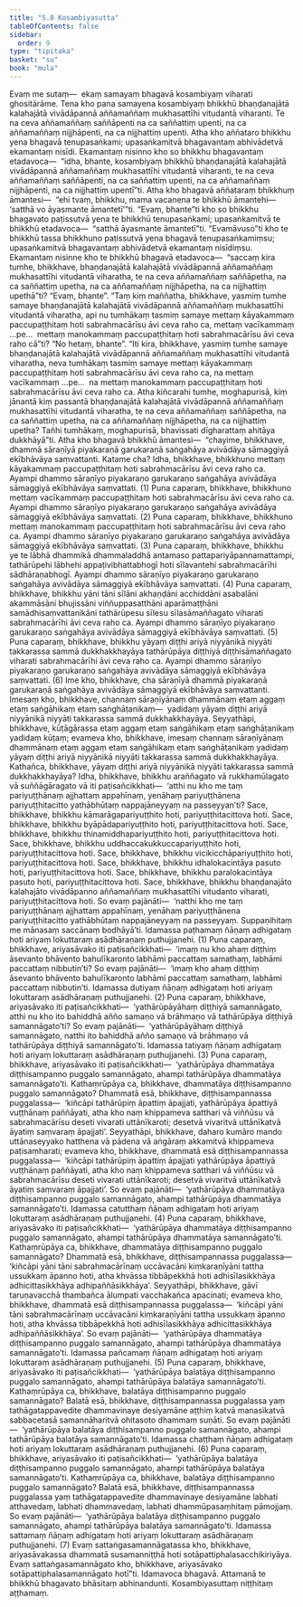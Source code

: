 ```yaml
---
title: "5.8 Kosambiyasutta"
tableOfContents: false
sidebar:
  order: 9
type: "tipitaka"
basket: "su"
book: "mula"
---
```



<DynamicBreadcrumb />

<Division number="491" book="mula">

<Paragraph number="1692" book="mula">
Evaṃ me sutaṃ—  ekaṃ samayaṃ bhagavā kosambiyaṃ viharati ghositārāme. Tena kho pana samayena kosambiyaṃ bhikkhū bhaṇḍanajātā kalahajātā vivādāpannā aññamaññaṃ mukhasattīhi vitudantā viharanti. Te na ceva aññamaññaṃ saññāpenti na ca saññattiṃ upenti, na ca aññamaññaṃ nijjhāpenti, na ca nijjhattiṃ upenti. Atha kho aññataro bhikkhu yena bhagavā tenupasaṅkami; upasaṅkamitvā bhagavantaṃ abhivādetvā ekamantaṃ nisīdi. Ekamantaṃ nisinno kho so bhikkhu bhagavantaṃ etadavoca—  “idha, bhante, kosambiyaṃ bhikkhū bhaṇḍanajātā kalahajātā vivādāpannā aññamaññaṃ mukhasattīhi vitudantā viharanti, te na ceva aññamaññaṃ saññāpenti, na ca saññattiṃ upenti, na ca aññamaññaṃ nijjhāpenti, na ca nijjhattiṃ upentī”ti.
</Paragraph>

<Paragraph number="1693" book="mula">
Atha kho bhagavā aññataraṃ bhikkhuṃ āmantesi—  “ehi tvaṃ, bhikkhu, mama vacanena te bhikkhū āmantehi—  ‘satthā vo āyasmante āmantetī’”ti. “Evaṃ, bhante”ti kho so bhikkhu bhagavato paṭissutvā yena te bhikkhū tenupasaṅkami; upasaṅkamitvā te bhikkhū etadavoca—  “satthā āyasmante āmantetī”ti. “Evamāvuso”ti kho te bhikkhū tassa bhikkhuno paṭissutvā yena bhagavā tenupasaṅkamiṃsu; upasaṅkamitvā bhagavantaṃ abhivādetvā ekamantaṃ nisīdiṃsu. Ekamantaṃ nisinne kho te bhikkhū bhagavā etadavoca—  “saccaṃ kira tumhe, bhikkhave, bhaṇḍanajātā kalahajātā vivādāpannā aññamaññaṃ mukhasattīhi vitudantā viharatha, te na ceva aññamaññaṃ saññāpetha, na ca saññattiṃ upetha, na ca aññamaññaṃ nijjhāpetha, na ca nijjhattiṃ upethā”ti? “Evaṃ, bhante”. “Taṃ kiṃ maññatha, bhikkhave, yasmiṃ tumhe samaye bhaṇḍanajātā kalahajātā vivādāpannā aññamaññaṃ mukhasattīhi vitudantā viharatha, api nu tumhākaṃ tasmiṃ samaye mettaṃ kāyakammaṃ paccupaṭṭhitaṃ hoti sabrahmacārīsu āvi ceva raho ca, mettaṃ vacīkammaṃ …pe…  mettaṃ manokammaṃ paccupaṭṭhitaṃ hoti sabrahmacārīsu āvi ceva raho cā”ti? “No hetaṃ, bhante”. “Iti kira, bhikkhave, yasmiṃ tumhe samaye bhaṇḍanajātā kalahajātā vivādāpannā aññamaññaṃ mukhasattīhi vitudantā viharatha, neva tumhākaṃ tasmiṃ samaye mettaṃ kāyakammaṃ paccupaṭṭhitaṃ hoti sabrahmacārīsu āvi ceva raho ca, na mettaṃ vacīkammaṃ …pe…  na mettaṃ manokammaṃ paccupaṭṭhitaṃ hoti sabrahmacārīsu āvi ceva raho ca. Atha kiñcarahi tumhe, moghapurisā, kiṃ jānantā kiṃ passantā bhaṇḍanajātā kalahajātā vivādāpannā aññamaññaṃ mukhasattīhi vitudantā viharatha, te na ceva aññamaññaṃ saññāpetha, na ca saññattiṃ upetha, na ca aññamaññaṃ nijjhāpetha, na ca nijjhattiṃ upetha? Tañhi tumhākaṃ, moghapurisā, bhavissati dīgharattaṃ ahitāya dukkhāyā”ti.
</Paragraph>

</Division>
<Division number="492" book="mula">

<Paragraph number="1694" book="mula">
Atha kho bhagavā bhikkhū āmantesi—  “chayime, bhikkhave, dhammā sāraṇīyā piyakaraṇā garukaraṇā saṅgahāya avivādāya sāmaggiyā ekībhāvāya saṃvattanti. Katame cha? Idha, bhikkhave, bhikkhuno mettaṃ kāyakammaṃ paccupaṭṭhitaṃ hoti sabrahmacārīsu āvi ceva raho ca. Ayampi dhammo sāraṇīyo piyakaraṇo garukaraṇo saṅgahāya avivādāya sāmaggiyā ekībhāvāya saṃvattati. (1)
</Paragraph>

<Paragraph number="1695" book="mula">
Puna caparaṃ, bhikkhave, bhikkhuno mettaṃ vacīkammaṃ paccupaṭṭhitaṃ hoti sabrahmacārīsu āvi ceva raho ca. Ayampi dhammo sāraṇīyo piyakaraṇo garukaraṇo saṅgahāya avivādāya sāmaggiyā ekībhāvāya saṃvattati. (2)
</Paragraph>

<Paragraph number="1696" book="mula">
Puna caparaṃ, bhikkhave, bhikkhuno mettaṃ manokammaṃ paccupaṭṭhitaṃ hoti sabrahmacārīsu āvi ceva raho ca. Ayampi dhammo sāraṇīyo piyakaraṇo garukaraṇo saṅgahāya avivādāya sāmaggiyā ekībhāvāya saṃvattati. (3)
</Paragraph>

<Paragraph number="1697" book="mula">
Puna caparaṃ, bhikkhave, bhikkhu ye te lābhā dhammikā dhammaladdhā antamaso pattapariyāpannamattampi, tathārūpehi lābhehi appaṭivibhattabhogī hoti sīlavantehi sabrahmacārīhi sādhāraṇabhogī. Ayampi dhammo sāraṇīyo piyakaraṇo garukaraṇo saṅgahāya avivādāya sāmaggiyā ekībhāvāya saṃvattati. (4)
</Paragraph>

<Paragraph number="1698" book="mula">
Puna caparaṃ, bhikkhave, bhikkhu yāni tāni sīlāni akhaṇḍāni acchiddāni asabalāni akammāsāni bhujissāni viññuppasatthāni aparāmaṭṭhāni samādhisaṃvattanikāni tathārūpesu sīlesu sīlasāmaññagato viharati sabrahmacārīhi āvi ceva raho ca. Ayampi dhammo sāraṇīyo piyakaraṇo garukaraṇo saṅgahāya avivādāya sāmaggiyā ekībhāvāya saṃvattati. (5)
</Paragraph>

<Paragraph number="1699" book="mula">
Puna caparaṃ, bhikkhave, bhikkhu yāyaṃ diṭṭhi ariyā niyyānikā niyyāti takkarassa sammā dukkhakkhayāya tathārūpāya diṭṭhiyā diṭṭhisāmaññagato viharati sabrahmacārīhi āvi ceva raho ca. Ayampi dhammo sāraṇīyo piyakaraṇo garukaraṇo saṅgahāya avivādāya sāmaggiyā ekībhāvāya saṃvattati. (6)
</Paragraph>

<Paragraph number="1700" book="mula">
Ime kho, bhikkhave, cha sāraṇīyā dhammā piyakaraṇā garukaraṇā saṅgahāya avivādāya sāmaggiyā ekībhāvāya saṃvattanti. Imesaṃ kho, bhikkhave, channaṃ sāraṇīyānaṃ dhammānaṃ etaṃ aggaṃ etaṃ saṅgāhikaṃ etaṃ saṅghāṭanikaṃ—  yadidaṃ yāyaṃ diṭṭhi ariyā niyyānikā niyyāti takkarassa sammā dukkhakkhayāya. Seyyathāpi, bhikkhave, kūṭāgārassa etaṃ aggaṃ etaṃ saṅgāhikaṃ etaṃ saṅghāṭanikaṃ yadidaṃ kūṭaṃ; evameva kho, bhikkhave, imesaṃ channaṃ sāraṇīyānaṃ dhammānaṃ etaṃ aggaṃ etaṃ saṅgāhikaṃ etaṃ saṅghāṭanikaṃ yadidaṃ yāyaṃ diṭṭhi ariyā niyyānikā niyyāti takkarassa sammā dukkhakkhayāya.
</Paragraph>

</Division>
<Division number="493" book="mula">

<Paragraph number="1701" book="mula">
Kathañca, bhikkhave, yāyaṃ diṭṭhi ariyā niyyānikā niyyāti takkarassa sammā dukkhakkhayāya? Idha, bhikkhave, bhikkhu araññagato vā rukkhamūlagato vā suññāgāragato vā iti paṭisañcikkhati—  ‘atthi nu kho me taṃ pariyuṭṭhānaṃ ajjhattaṃ appahīnaṃ, yenāhaṃ pariyuṭṭhānena pariyuṭṭhitacitto yathābhūtaṃ nappajāneyyaṃ na passeyyan’ti? Sace, bhikkhave, bhikkhu kāmarāgapariyuṭṭhito hoti, pariyuṭṭhitacittova hoti. Sace, bhikkhave, bhikkhu byāpādapariyuṭṭhito hoti, pariyuṭṭhitacittova hoti. Sace, bhikkhave, bhikkhu thinamiddhapariyuṭṭhito hoti, pariyuṭṭhitacittova hoti. Sace, bhikkhave, bhikkhu uddhaccakukkuccapariyuṭṭhito hoti, pariyuṭṭhitacittova hoti. Sace, bhikkhave, bhikkhu vicikicchāpariyuṭṭhito hoti, pariyuṭṭhitacittova hoti. Sace, bhikkhave, bhikkhu idhalokacintāya pasuto hoti, pariyuṭṭhitacittova hoti. Sace, bhikkhave, bhikkhu paralokacintāya pasuto hoti, pariyuṭṭhitacittova hoti. Sace, bhikkhave, bhikkhu bhaṇḍanajāto kalahajāto vivādāpanno aññamaññaṃ mukhasattīhi vitudanto viharati, pariyuṭṭhitacittova hoti. So evaṃ pajānāti—  ‘natthi kho me taṃ pariyuṭṭhānaṃ ajjhattaṃ appahīnaṃ, yenāhaṃ pariyuṭṭhānena pariyuṭṭhitacitto yathābhūtaṃ nappajāneyyaṃ na passeyyaṃ. Suppaṇihitaṃ me mānasaṃ saccānaṃ bodhāyā’ti. Idamassa paṭhamaṃ ñāṇaṃ adhigataṃ hoti ariyaṃ lokuttaraṃ asādhāraṇaṃ puthujjanehi. (1)
</Paragraph>

</Division>
<Division number="494" book="mula">

<Paragraph number="1702" book="mula">
Puna caparaṃ, bhikkhave, ariyasāvako iti paṭisañcikkhati—  ‘imaṃ nu kho ahaṃ diṭṭhiṃ āsevanto bhāvento bahulīkaronto labhāmi paccattaṃ samathaṃ, labhāmi paccattaṃ nibbutin’ti? So evaṃ pajānāti—  ‘imaṃ kho ahaṃ diṭṭhiṃ āsevanto bhāvento bahulīkaronto labhāmi paccattaṃ samathaṃ, labhāmi paccattaṃ nibbutin’ti. Idamassa dutiyaṃ ñāṇaṃ adhigataṃ hoti ariyaṃ lokuttaraṃ asādhāraṇaṃ puthujjanehi. (2)
</Paragraph>

</Division>
<Division number="495" book="mula">

<Paragraph number="1703" book="mula">
Puna caparaṃ, bhikkhave, ariyasāvako iti paṭisañcikkhati—  ‘yathārūpāyāhaṃ diṭṭhiyā samannāgato, atthi nu kho ito bahiddhā añño samaṇo vā brāhmaṇo vā tathārūpāya diṭṭhiyā samannāgato’ti? So evaṃ pajānāti—  ‘yathārūpāyāhaṃ diṭṭhiyā samannāgato, natthi ito bahiddhā añño samaṇo vā brāhmaṇo vā tathārūpāya diṭṭhiyā samannāgato’ti. Idamassa tatiyaṃ ñāṇaṃ adhigataṃ hoti ariyaṃ lokuttaraṃ asādhāraṇaṃ puthujjanehi. (3)
</Paragraph>

</Division>
<Division number="496" book="mula">

<Paragraph number="1704" book="mula">
Puna caparaṃ, bhikkhave, ariyasāvako iti paṭisañcikkhati—  ‘yathārūpāya dhammatāya diṭṭhisampanno puggalo samannāgato, ahampi tathārūpāya dhammatāya samannāgato’ti. Kathaṃrūpāya ca, bhikkhave, dhammatāya diṭṭhisampanno puggalo samannāgato? Dhammatā esā, bhikkhave, diṭṭhisampannassa puggalassa—  ‘kiñcāpi tathārūpiṃ āpattiṃ āpajjati, yathārūpāya āpattiyā vuṭṭhānaṃ paññāyati, atha kho naṃ khippameva satthari vā viññūsu vā sabrahmacārīsu deseti vivarati uttānīkaroti; desetvā vivaritvā uttānīkatvā āyatiṃ saṃvaraṃ āpajjati’. Seyyathāpi, bhikkhave, daharo kumāro mando uttānaseyyako hatthena vā pādena vā aṅgāraṃ akkamitvā khippameva paṭisaṃharati; evameva kho, bhikkhave, dhammatā esā diṭṭhisampannassa puggalassa—  ‘kiñcāpi tathārūpiṃ āpattiṃ āpajjati yathārūpāya āpattiyā vuṭṭhānaṃ paññāyati, atha kho naṃ khippameva satthari vā viññūsu vā sabrahmacārīsu deseti vivarati uttānīkaroti; desetvā vivaritvā uttānīkatvā āyatiṃ saṃvaraṃ āpajjati’. So evaṃ pajānāti—  ‘yathārūpāya dhammatāya diṭṭhisampanno puggalo samannāgato, ahampi tathārūpāya dhammatāya samannāgato’ti. Idamassa catutthaṃ ñāṇaṃ adhigataṃ hoti ariyaṃ lokuttaraṃ asādhāraṇaṃ puthujjanehi. (4)
</Paragraph>

</Division>
<Division number="497" book="mula">

<Paragraph number="1705" book="mula">
Puna caparaṃ, bhikkhave, ariyasāvako iti paṭisañcikkhati—  ‘yathārūpāya dhammatāya diṭṭhisampanno puggalo samannāgato, ahampi tathārūpāya dhammatāya samannāgato’ti. Kathaṃrūpāya ca, bhikkhave, dhammatāya diṭṭhisampanno puggalo samannāgato? Dhammatā esā, bhikkhave, diṭṭhisampannassa puggalassa—  ‘kiñcāpi yāni tāni sabrahmacārīnaṃ uccāvacāni kiṃkaraṇīyāni tattha ussukkaṃ āpanno hoti, atha khvāssa tibbāpekkhā hoti adhisīlasikkhāya adhicittasikkhāya adhipaññāsikkhāya’. Seyyathāpi, bhikkhave, gāvī taruṇavacchā thambañca ālumpati vacchakañca apacinati; evameva kho, bhikkhave, dhammatā esā diṭṭhisampannassa puggalassa—  ‘kiñcāpi yāni tāni sabrahmacārīnaṃ uccāvacāni kiṃkaraṇīyāni tattha ussukkaṃ āpanno hoti, atha khvāssa tibbāpekkhā hoti adhisīlasikkhāya adhicittasikkhāya adhipaññāsikkhāya’. So evaṃ pajānāti—  ‘yathārūpāya dhammatāya diṭṭhisampanno puggalo samannāgato, ahampi tathārūpāya dhammatāya samannāgato’ti. Idamassa pañcamaṃ ñāṇaṃ adhigataṃ hoti ariyaṃ lokuttaraṃ asādhāraṇaṃ puthujjanehi. (5)
</Paragraph>

</Division>
<Division number="498" book="mula">

<Paragraph number="1706" book="mula">
Puna caparaṃ, bhikkhave, ariyasāvako iti paṭisañcikkhati—  ‘yathārūpāya balatāya diṭṭhisampanno puggalo samannāgato, ahampi tathārūpāya balatāya samannāgato’ti. Kathaṃrūpāya ca, bhikkhave, balatāya diṭṭhisampanno puggalo samannāgato? Balatā esā, bhikkhave, diṭṭhisampannassa puggalassa yaṃ tathāgatappavedite dhammavinaye desiyamāne aṭṭhiṃ katvā manasikatvā sabbacetasā samannāharitvā ohitasoto dhammaṃ suṇāti. So evaṃ pajānāti—  ‘yathārūpāya balatāya diṭṭhisampanno puggalo samannāgato, ahampi tathārūpāya balatāya samannāgato’ti. Idamassa chaṭṭhaṃ ñāṇaṃ adhigataṃ hoti ariyaṃ lokuttaraṃ asādhāraṇaṃ puthujjanehi. (6)
</Paragraph>

</Division>
<Division number="499" book="mula">

<Paragraph number="1707" book="mula">
Puna caparaṃ, bhikkhave, ariyasāvako iti paṭisañcikkhati—  ‘yathārūpāya balatāya diṭṭhisampanno puggalo samannāgato, ahampi tathārūpāya balatāya samannāgato’ti. Kathaṃrūpāya ca, bhikkhave, balatāya diṭṭhisampanno puggalo samannāgato? Balatā esā, bhikkhave, diṭṭhisampannassa puggalassa yaṃ tathāgatappavedite dhammavinaye desiyamāne labhati atthavedaṃ, labhati dhammavedaṃ, labhati dhammūpasaṃhitaṃ pāmojjaṃ. So evaṃ pajānāti—  ‘yathārūpāya balatāya diṭṭhisampanno puggalo samannāgato, ahampi tathārūpāya balatāya samannāgato’ti. Idamassa sattamaṃ ñāṇaṃ adhigataṃ hoti ariyaṃ lokuttaraṃ asādhāraṇaṃ puthujjanehi. (7)
</Paragraph>

</Division>
<Division number="500" book="mula">

<Paragraph number="1708" book="mula">
Evaṃ sattaṅgasamannāgatassa kho, bhikkhave, ariyasāvakassa dhammatā susamanniṭṭhā hoti sotāpattiphalasacchikiriyāya. Evaṃ sattaṅgasamannāgato kho, bhikkhave, ariyasāvako sotāpattiphalasamannāgato hotī”ti.
</Paragraph>

<Paragraph number="1709" book="mula">
Idamavoca bhagavā. Attamanā te bhikkhū bhagavato bhāsitaṃ abhinandunti.

</Paragraph>
</Division>

<Paragraph number="1710" type="center" book="mula">
Kosambiyasuttaṃ niṭṭhitaṃ aṭṭhamaṃ.
</Paragraph>